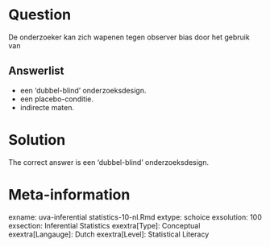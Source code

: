 Question
========

De onderzoeker kan zich wapenen tegen observer bias door het gebruik van 

Answerlist
----------
* een 'dubbel-blind' onderzoeksdesign.
* een placebo-conditie.
* indirecte maten.

Solution
========

The correct answer is  een 'dubbel-blind' onderzoeksdesign. 

Meta-information
================
exname: uva-inferential statistics-10-nl.Rmd 
extype: schoice 
exsolution: 100 
exsection: Inferential Statistics
exextra[Type]: Conceptual 
exextra[Langauge]: Dutch 
exextra[Level]: Statistical Literacy
